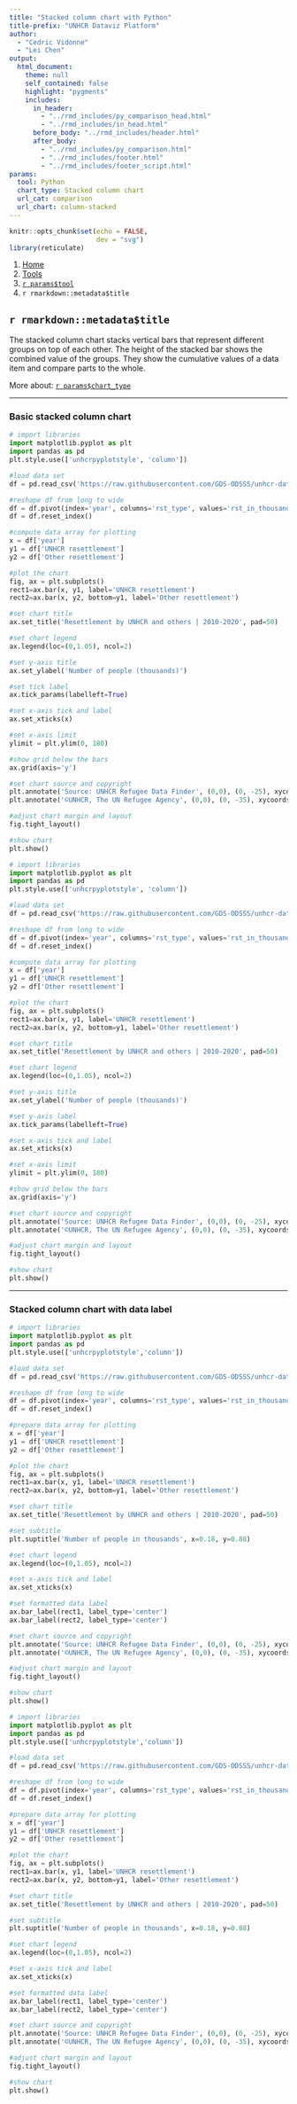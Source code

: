 ```yaml
---
title: "Stacked column chart with Python"
title-prefix: "UNHCR Dataviz Platform"
author:
  - "Cedric Vidonne"
  - "Lei Chen"
output:
  html_document:
    theme: null
    self_contained: false
    highlight: "pygments"
    includes:
      in_header:
        - "../rmd_includes/py_comparison_head.html"
        - "../rmd_includes/in_head.html"
      before_body: "../rmd_includes/header.html"
      after_body:
        - "../rmd_includes/py_comparison.html"
        - "../rmd_includes/footer.html"
        - "../rmd_includes/footer_script.html"
params:
  tool: Python
  chart_type: Stacked column chart
  url_cat: comparison
  url_chart: column-stacked
---
```


```r
knitr::opts_chunk$set(echo = FALSE,
                      dev = "svg")
library(reticulate)
```

<main id="tools" class="container py-5">

<!-- Breadcrumb is filled automatically with the text from Title and Tool parameter in YAML --> 
<nav aria-label="breadcrumb">
    <ol class="breadcrumb">
        <li class="breadcrumb-item"><a href="../../">Home</a></li>
        <li class="breadcrumb-item"><a href="../">Tools</a></li>
        <li class="breadcrumb-item"><a href="../`r tolower(params$tool)`/">`r params$tool`</a></li>
        <li class="breadcrumb-item active" aria-current="page">`r rmarkdown::metadata$title`</li>
    </ol>
</nav>

<!-- Intro header --> 
<div class="my-5 text-center">

## `r rmarkdown::metadata$title`

<div class="row justify-content-center">
<div class="col-lg-8">

<!-- Only text to change below, the rest comes from the YAML --> 
The stacked column chart stacks vertical bars that represent different groups on top of each other. The height of the stacked bar shows the combined value of the groups. They show the cumulative values of a data item and compare parts to the whole.

More about: <a href="../../chart_gallery/`r params$url_cat`.html#`r params$url_chart`">`r params$chart_type`</a>

</div>
</div>
</div>


----

<!-- Beginning of section, should be preceded by hr (----) --> 
<section class="my-5">

### Basic stacked column chart

<div class="row">

<!-- First column for large screen --> 
<div class="col-lg-6">

```python
# import libraries
import matplotlib.pyplot as plt
import pandas as pd
plt.style.use(['unhcrpyplotstyle', 'column'])

#load data set
df = pd.read_csv('https://raw.githubusercontent.com/GDS-ODSSS/unhcr-dataviz-platform/master/data/comparison/column_stacked.csv')

#reshape df from long to wide
df = df.pivot(index='year', columns='rst_type', values='rst_in_thousand')
df = df.reset_index()

#compute data array for plotting
x = df['year']
y1 = df['UNHCR resettlement']
y2 = df['Other resettlement']

#plot the chart
fig, ax = plt.subplots()
rect1=ax.bar(x, y1, label='UNHCR resettlement')
rect2=ax.bar(x, y2, bottom=y1, label='Other resettlement')

#set chart title
ax.set_title('Resettlement by UNHCR and others | 2010-2020', pad=50)

#set chart legend
ax.legend(loc=(0,1.05), ncol=2)

#set y-axis title
ax.set_ylabel('Number of people (thousands)')

#set tick label 
ax.tick_params(labelleft=True)

#set x-axis tick and label
ax.set_xticks(x)

#set x-axis limit
ylimit = plt.ylim(0, 180)

#show grid below the bars
ax.grid(axis='y')

#set chart source and copyright
plt.annotate('Source: UNHCR Refugee Data Finder', (0,0), (0, -25), xycoords='axes fraction', textcoords='offset points', va='top', color = '#666666', fontsize=9)
plt.annotate('©UNHCR, The UN Refugee Agency', (0,0), (0, -35), xycoords='axes fraction', textcoords='offset points', va='top', color = '#666666', fontsize=9)

#adjust chart margin and layout
fig.tight_layout()

#show chart
plt.show()
```

</div>
<!-- End First column --->

<!-- Second column for large screen --> 
<div class="col-lg-6">



```python
# import libraries
import matplotlib.pyplot as plt
import pandas as pd
plt.style.use(['unhcrpyplotstyle', 'column'])

#load data set
df = pd.read_csv('https://raw.githubusercontent.com/GDS-ODSSS/unhcr-dataviz-platform/master/data/comparison/column_stacked.csv')

#reshape df from long to wide
df = df.pivot(index='year', columns='rst_type', values='rst_in_thousand')
df = df.reset_index()

#compute data array for plotting
x = df['year']
y1 = df['UNHCR resettlement']
y2 = df['Other resettlement']

#plot the chart
fig, ax = plt.subplots()
rect1=ax.bar(x, y1, label='UNHCR resettlement')
rect2=ax.bar(x, y2, bottom=y1, label='Other resettlement')

#set chart title
ax.set_title('Resettlement by UNHCR and others | 2010-2020', pad=50)

#set chart legend
ax.legend(loc=(0,1.05), ncol=2)

#set y-axis title
ax.set_ylabel('Number of people (thousands)')

#set y-axis label 
ax.tick_params(labelleft=True)

#set x-axis tick and label
ax.set_xticks(x)

#set x-axis limit
ylimit = plt.ylim(0, 180)

#show grid below the bars
ax.grid(axis='y')

#set chart source and copyright
plt.annotate('Source: UNHCR Refugee Data Finder', (0,0), (0, -25), xycoords='axes fraction', textcoords='offset points', va='top', color = '#666666', fontsize=9)
plt.annotate('©UNHCR, The UN Refugee Agency', (0,0), (0, -35), xycoords='axes fraction', textcoords='offset points', va='top', color = '#666666', fontsize=9)

#adjust chart margin and layout
fig.tight_layout()

#show chart
plt.show()
```


</div>
<!-- End Second column --->

</div>
</section>
<!-- End of section --->


----

<!-- Beginning of section, should be preceded by hr (----) --> 
<section class="my-5">

### Stacked column chart with data label

<div class="row">

<!-- First column for large screen --> 
<div class="col-lg-6">

```python
# import libraries
import matplotlib.pyplot as plt
import pandas as pd
plt.style.use(['unhcrpyplotstyle','column'])

#load data set
df = pd.read_csv('https://raw.githubusercontent.com/GDS-ODSSS/unhcr-dataviz-platform/master/data/comparison/column_stacked.csv')

#reshape df from long to wide
df = df.pivot(index='year', columns='rst_type', values='rst_in_thousand')
df = df.reset_index()

#prepare data array for plotting
x = df['year']
y1 = df['UNHCR resettlement']
y2 = df['Other resettlement']

#plot the chart
fig, ax = plt.subplots()
rect1=ax.bar(x, y1, label='UNHCR resettlement')
rect2=ax.bar(x, y2, bottom=y1, label='Other resettlement')

#set chart title
ax.set_title('Resettlement by UNHCR and others | 2010-2020', pad=50)

#set subtitle
plt.suptitle('Number of people in thousands', x=0.18, y=0.88)

#set chart legend
ax.legend(loc=(0,1.05), ncol=2)

#set x-axis tick and label
ax.set_xticks(x)

#set formatted data label
ax.bar_label(rect1, label_type='center')
ax.bar_label(rect2, label_type='center')

#set chart source and copyright
plt.annotate('Source: UNHCR Refugee Data Finder', (0,0), (0, -25), xycoords='axes fraction', textcoords='offset points', va='top', color = '#666666', fontsize=9)
plt.annotate('©UNHCR, The UN Refugee Agency', (0,0), (0, -35), xycoords='axes fraction', textcoords='offset points', va='top', color = '#666666', fontsize=9)

#adjust chart margin and layout
fig.tight_layout()

#show chart
plt.show()
```

</div>
<!-- End First column --->

<!-- Second column for large screen --> 
<div class="col-lg-6">



```python
# import libraries
import matplotlib.pyplot as plt
import pandas as pd
plt.style.use(['unhcrpyplotstyle','column'])

#load data set
df = pd.read_csv('https://raw.githubusercontent.com/GDS-ODSSS/unhcr-dataviz-platform/master/data/comparison/column_stacked.csv')

#reshape df from long to wide
df = df.pivot(index='year', columns='rst_type', values='rst_in_thousand')
df = df.reset_index()

#prepare data array for plotting
x = df['year']
y1 = df['UNHCR resettlement']
y2 = df['Other resettlement']

#plot the chart
fig, ax = plt.subplots()
rect1=ax.bar(x, y1, label='UNHCR resettlement')
rect2=ax.bar(x, y2, bottom=y1, label='Other resettlement')

#set chart title
ax.set_title('Resettlement by UNHCR and others | 2010-2020', pad=50)

#set subtitle
plt.suptitle('Number of people in thousands', x=0.18, y=0.88)

#set chart legend
ax.legend(loc=(0,1.05), ncol=2)

#set x-axis tick and label
ax.set_xticks(x)

#set formatted data label
ax.bar_label(rect1, label_type='center')
ax.bar_label(rect2, label_type='center')

#set chart source and copyright
plt.annotate('Source: UNHCR Refugee Data Finder', (0,0), (0, -25), xycoords='axes fraction', textcoords='offset points', va='top', color = '#666666', fontsize=9)
plt.annotate('©UNHCR, The UN Refugee Agency', (0,0), (0, -35), xycoords='axes fraction', textcoords='offset points', va='top', color = '#666666', fontsize=9)

#adjust chart margin and layout
fig.tight_layout()

#show chart
plt.show()
```


</div>
<!-- End Second column --->

</div>
</section>
<!-- End of section --->


</main>
